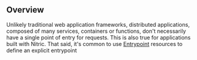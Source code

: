 
## Overview

Unlikely traditional web application frameworks, distributed applications, composed of many services, containers or functions, don't necessarily have a single point of entry for requests. This is also true for applications built with Nitric. That said, it's common to use [Entrypoint](./entrypoints) resources to define an explicit entrypoint